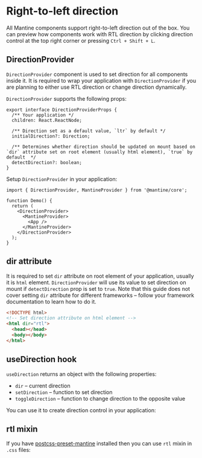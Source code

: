 

# Right-to-left direction

All Mantine components support right-to-left direction out of the box.
You can preview how components work with RTL direction by clicking direction control
at the top right corner or pressing `Ctrl + Shift + L`.

## DirectionProvider

`DirectionProvider` component is used to set direction for all components inside it.
It is required to wrap your application with `DirectionProvider` if you are planning to
either use RTL direction or change direction dynamically.

`DirectionProvider` supports the following props:

```tsx
export interface DirectionProviderProps {
  /** Your application */
  children: React.ReactNode;

  /** Direction set as a default value, `ltr` by default */
  initialDirection?: Direction;

  /** Determines whether direction should be updated on mount based on `dir` attribute set on root element (usually html element), `true` by default  */
  detectDirection?: boolean;
}
```

Setup `DirectionProvider` in your application:

```tsx
import { DirectionProvider, MantineProvider } from '@mantine/core';

function Demo() {
  return (
    <DirectionProvider>
      <MantineProvider>
        <App />
      </MantineProvider>
    </DirectionProvider>
  );
}
```

## dir attribute

It is required to set `dir` attribute on root element of your application, usually it is `html` element.
`DirectionProvider` will use its value to set direction on mount if `detectDirection` prop is set to `true`.
Note that this guide does not cover setting `dir` attribute for different frameworks – follow your framework
documentation to learn how to do it.

```html
<!DOCTYPE html>
<!-- Set direction attribute on html element -->
<html dir="rtl">
  <head></head>
  <body></body>
</html>
```

## useDirection hook

`useDirection` returns an object with the following properties:

- `dir` – current direction
- `setDirection` – function to set direction
- `toggleDirection` – function to change direction to the opposite value

You can use it to create direction control in your application:

<Demo data={StylesDemos.directionControl} />

## rtl mixin

If you have [postcss-preset-mantine](/styles/postcss-preset) installed then you can use `rtl` mixin in `.css` files:

<Demo data={StylesDemos.rtlMixin} />
